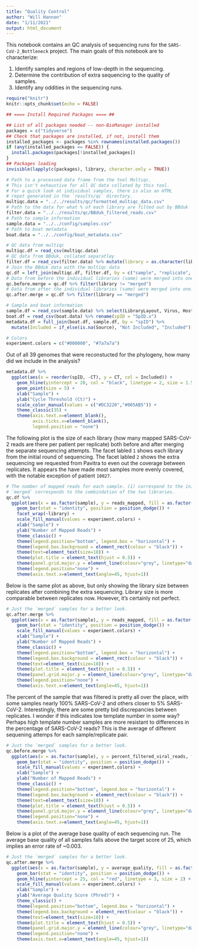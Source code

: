 ```yaml
---
title: "Quality Control"
author: "Will Hannon"
date: "1/11/2021"
output: html_document
---
```


This notebook contains an QC analysis of sequencing runs for the `SARS-CoV-2_Bottleneck` project. The main goals of this notebook are to characterize: 

1. Identify samples and regions of low-depth in the sequencing. 
2. Determine the contribution of extra sequencing to the quality of samples. 
3. Identify any oddities in the sequencing runs.

```r
require("knitr")
knitr::opts_chunk$set(echo = FALSE)
```

```r

## ==== Install Required Packages ==== ##

## List of all packages needed -- non-BioManager installed
packages = c("tidyverse")
## Check that packages are installed, if not, install them
installed_packages <- packages %in% rownames(installed.packages())
if (any(installed_packages == FALSE)) {
  install.packages(packages[!installed_packages])
}
## Packages loading
invisible(lapply(c(packages), library, character.only = TRUE))

```

```r

# Path to a processed data frame from the tool Multiqc.
# This isn't exhaustive for all QC data collated by this tool. 
# For a quick look at individual samples, there is also an HTML
# repot generated in the `results/qc` directory.
multiqc.data = "../../results/qc/formatted_multiqc_data.csv"
# Path to the data for what % of each library are filted out by BBduk
filter.data = "../../results/qc/BBduk_filtered_reads.csv"
# Path to sample information
sample.data = "../../config/samples.csv"
# Path to boat metadata
boat.data = "../../config/boat_metadata.csv"

```

```r

# QC data from multiqc
multiqc.df = read_csv(multiqc.data)
# QC data from BBduk, collated separatley
filter.df = read_csv(filter.data) %>% mutate(library = as.character(library))
# Join the BBduk data with the multiqc data
qc.df = left_join(multiqc.df, filter.df, by = c("sample", "replicate", "library"))
# Data from before the individual libraries (same) were merged into one.
qc.before.merge = qc.df %>% filter(library != "merged")
# Data from after the individual libraries (same) were merged into one.
qc.after.merge = qc.df %>% filter(library == "merged")

# Sample and boat information
sample.df = read_csv(sample.data) %>% select(LibraryLayout, Virus, Host, Source, spID) %>% distinct()
boat.df = read_csv(boat.data) %>% rename(spID = "SpID.x")
metadata.df = full_join(boat.df, sample.df, by = "spID") %>% 
  mutate(Included = if_else(is.na(Source), "Not Included", "Included"))

# Colors 
experiment.colors = c("#000000", "#7a7a7a")
```

Out of all 39 genomes that were reconstucted for the phylogeny, how many did we include in the analysis? 

```r

metadata.df %>% 
  ggplot(aes(x = reorder(spID, -CT), y = CT, col = Included)) + 
    geom_hline(yintercept = 20, col = "black", linetype = 2, size = 1.5) + 
    geom_point(size = 5) +
    xlab("Sample") + 
    ylab("Cycle Threshold (Ct)") + 
    scale_color_manual(values = c("#DC3220","#005AB5")) + 
    theme_classic(35) +
    theme(axis.text.x=element_blank(), 
          axis.ticks.x=element_blank(),
          legend.position = "none") 

```

The following plot is the size of each library (how many mapped SARS-CoV-2 reads are there per patient per replicate) both before and after merging the separate sequencing attempts. The facet labled `1` shows each library from the initial round of sequencing. The facet labled `2` shows the extra sequencing we requested from Pavitra to even out the coverage between replicates. It appears the have made most samples more evenly covered, with the notable exception of patient `10027`.

```r

# The number of mapped reads for each sample. (1) correspond to the initial sequencing. (2) corresponds to the supplementary sequencing.
# `merged` corresponds to the combindation of the two libraries. 
qc.df %>% 
  ggplot(aes(x = as.factor(sample), y = reads_mapped, fill = as.factor(replicate))) +
    geom_bar(stat = "identity", position = position_dodge()) + 
    facet_wrap(~library) +
    scale_fill_manual(values = experiment.colors) +
    xlab("Sample") +
    ylab("Number of Mapped Reads") +
    theme_classic() +
    theme(legend.position="bottom", legend.box = "horizontal") +
    theme(legend.box.background = element_rect(colour = "black")) +
    theme(text=element_text(size=18)) +
    theme(plot.title = element_text(hjust = 0.5)) +
    theme(panel.grid.major.y = element_line(colour="grey", linetype="dashed")) +
    theme(legend.position="none") +
    theme(axis.text.x=element_text(angle=45, hjust=1))

```

Below is the same plot as above, but only showing the library size between replicates after combining the extra sequencing. Library size is more comparable between replicates now. However, it's certainly not perfect. 

```r

# Just the `merged` samples for a better look.
qc.after.merge %>% 
  ggplot(aes(x = as.factor(sample), y = reads_mapped, fill = as.factor(replicate))) +
    geom_bar(stat = "identity", position = position_dodge()) + 
    scale_fill_manual(values = experiment.colors) +
    xlab("Sample") +
    ylab("Number of Mapped Reads") +
    theme_classic() +
    theme(legend.position="bottom", legend.box = "horizontal") +
    theme(legend.box.background = element_rect(colour = "black")) +
    theme(text=element_text(size=18)) +
    theme(plot.title = element_text(hjust = 0.5)) +
    theme(panel.grid.major.y = element_line(colour="grey", linetype="dashed")) +
    theme(legend.position="none") +
    theme(axis.text.x=element_text(angle=45, hjust=1))

```

The percent of the sample that was filtered is pretty all over the place, with some samples nearly 100% SARS-CoV-2 and others closer to 5% SARS-CoV-2. Interestingly, there are some pretty bid discrepancies between replicates. I wonder if this indicates low template number in some way? Perhaps high template number samples are more resistant to differences in the percentage of SARS-CoV-2 reads? This is the average of different sequening attemps for each sample/replicate pair.

```r

# Just the `merged` samples for a better look.
qc.before.merge %>% 
  ggplot(aes(x = as.factor(sample), y = percent_filtered_viral_reads, fill = as.factor(replicate))) +
    geom_bar(stat = "identity", position = position_dodge()) + 
    scale_fill_manual(values = experiment.colors) +
    xlab("Sample") +
    ylab("Number of Mapped Reads") +
    theme_classic() +
    theme(legend.position="bottom", legend.box = "horizontal") +
    theme(legend.box.background = element_rect(colour = "black")) +
    theme(text=element_text(size=18)) +
    theme(plot.title = element_text(hjust = 0.5)) +
    theme(panel.grid.major.y = element_line(colour="grey", linetype="dashed")) +
    theme(legend.position="none") +
    theme(axis.text.x=element_text(angle=45, hjust=1))

```

Below is a plot of the average base quality of each sequencing run. The average base quality of all samples falls above the target score of 25, which implies an error rate of ~0.003.

```r

# Just the `merged` samples for a better look.
qc.after.merge %>% 
  ggplot(aes(x = as.factor(sample), y = average_quality, fill = as.factor(replicate))) +
    geom_bar(stat = "identity", position = position_dodge()) +
    geom_hline(yintercept = 25, col = "red", linetype = 3, size = 2) +
    scale_fill_manual(values = experiment.colors) +
    xlab("Sample") +
    ylab("Average Quality Score (Phred)") +
    theme_classic() +
    theme(legend.position="bottom", legend.box = "horizontal") +
    theme(legend.box.background = element_rect(colour = "black")) +
    theme(text=element_text(size=18)) +
    theme(plot.title = element_text(hjust = 0.5)) +
    theme(panel.grid.major.y = element_line(colour="grey", linetype="dashed")) +
    theme(legend.position="none") +
    theme(axis.text.x=element_text(angle=45, hjust=1))

```








